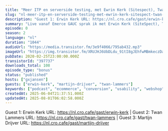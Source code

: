 ```yaml
---
title: "Meer ITP en serverside testing, met Ewrin Kerk (Sitespect), Twan Lammers (OrangeValley) en Martijn Drijver (Fosby Digital Agency)"
slug: "nl-meer-itp-en-serverside-testing-met-ewrin-kerk-sitespect-twan-lammers-orangevalley-en-martijn-drijver-fosby-digital-agency"
description: "Guest 1: Erwin Kerk URL: https://nl.cro.cafe/gast/erwin-kerk | Guest 2: Twan Lammers URL: https://nl.cro.cafe/gast/twan-lammers | Guest 3: Martijn Drijver URL: https://nl.cro.cafe/gast/martijn-drijver"
summary: "Live vanaf Emerce GAUC sprak ik met Erwin Kerk (SiteSpect), Twan Lammers (OrangeValley) en Martijn Drijver (Fosby Digital Agency) over het thema van de dag: ITP en serverside testing."
episode: 0
season: 2
language: "nl"
duration: "1044"
audioUrl: "https://media.transistor.fm/3e9f4066/795ab432.mp3"
imageUrl: "https://img.transistor.fm/XRUJHJ6UbDLdu_91tI8gJEhfwMBmkeczDa_CCJFDZ2k/rs:fill:0:0:1/w:1400/h:1400/q:60/mb:500000/aHR0cHM6Ly9pbWct/dXBsb2FkLXByb2R1/Y3Rpb24udHJhbnNp/c3Rvci5mbS9iMjcx/OWRlY2EyNzllMmQ2/NGQzOWNiNzZlZmUx/NzZkMC5qcGVn.webp"
pubDate: 2020-02-25T23:00:00.000Z
transistorId: "397737"
downloads_total: 108
episode_type: "bonus"
status: "published"
hosts: ["gxjansen"]
guests: ["erwin-kerk", "martijn-drijver", "twan-lammers"]
keywords: ["podcast", "ecommerce", "conversion", "usability", "webshop", "english"]
createdAt: 2025-06-04T21:37:51.000Z
updatedAt: 2025-08-01T06:02:58.000Z
---
```


Guest 1: Erwin Kerk URL: https://nl.cro.cafe/gast/erwin-kerk | Guest 2: Twan Lammers URL: https://nl.cro.cafe/gast/twan-lammers | Guest 3: Martijn Drijver URL: https://nl.cro.cafe/gast/martijn-drijver
